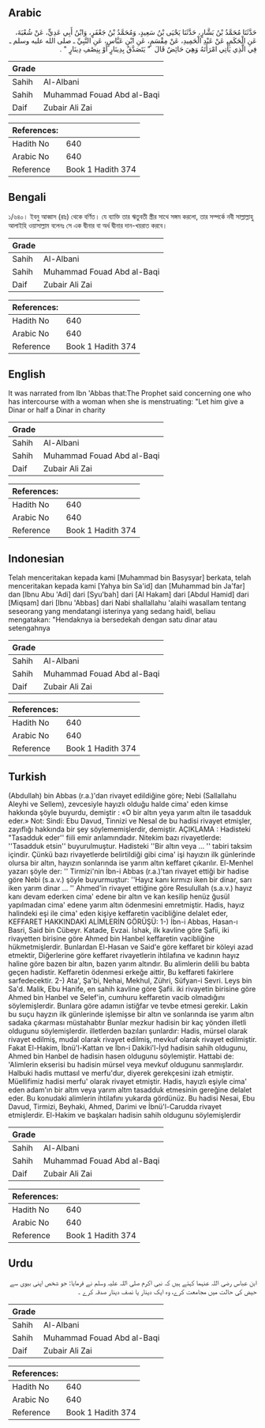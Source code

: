 ## Arabic


<div dir="rtl" lang="ar" style={{fontSize:'larger',backgroundColor:'#f8f9fa',padding:20}}>
حَدَّثَنَا مُحَمَّدُ بْنُ بَشَّارٍ، حَدَّثَنَا يَحْيَى بْنُ سَعِيدٍ، وَمُحَمَّدُ بْنُ جَعْفَرٍ، وَابْنُ أَبِي عَدِيٍّ، عَنْ شُعْبَةَ، عَنِ الْحَكَمِ، عَنْ عَبْدِ الْحَمِيدِ، عَنْ مِقْسَمٍ، عَنِ ابْنِ عَبَّاسٍ، عَنِ النَّبِيِّ ـ صلى الله عليه وسلم ـ فِي الَّذِي يَأْتِي امْرَأَتَهُ وَهِيَ حَائِضٌ قَالَ ‏ "‏ يَتَصَدَّقُ بِدِينَارٍ أَوْ بِنِصْفِ دِينَارٍ ‏"‏ ‏.‏
</div>
<div style={{backgroundColor:'#f8f9fa',padding:20, marginBottom: 10}}><table> <thead> <tr> <th>Grade</th> <th></th> </tr> </thead> <tbody> <tr><td>Sahih</td><td>Al-Albani</td></tr><tr><td>Sahih</td><td>Muhammad Fouad Abd al-Baqi</td></tr><tr><td>Daif</td><td>Zubair Ali Zai</td></tr></tbody></table><table> <thead> <tr> <th>References:</th> <th></th> </tr> </thead> <tbody><tr><td>Hadith No</td><td>640</td></tr><tr><td>Arabic No</td><td>640</td></tr><tr><td>Reference</td><td>Book 1 Hadith 374</td></tr></tbody></table></div>

## Bengali


<div dir="ltr" lang="bn" style={{fontSize:'larger',backgroundColor:'#f8f9fa',padding:20}}>
১/৬৪০। ইবনু আব্বাস (রাঃ) থেকে বর্ণিত। যে ব্যাক্তি তার ঋতুবতী স্ত্রীর সাথে সঙ্গম করলো, তার সম্পর্কে নবী সাল্লাল্লাহু আলাইহি ওয়াসাল্লাম বলেনঃ সে এক দ্বীনার বা অর্ধ দ্বীনার দান-খয়রাত করবে।
</div>
<div style={{backgroundColor:'#f8f9fa',padding:20, marginBottom: 10}}><table> <thead> <tr> <th>Grade</th> <th></th> </tr> </thead> <tbody> <tr><td>Sahih</td><td>Al-Albani</td></tr><tr><td>Sahih</td><td>Muhammad Fouad Abd al-Baqi</td></tr><tr><td>Daif</td><td>Zubair Ali Zai</td></tr></tbody></table><table> <thead> <tr> <th>References:</th> <th></th> </tr> </thead> <tbody><tr><td>Hadith No</td><td>640</td></tr><tr><td>Arabic No</td><td>640</td></tr><tr><td>Reference</td><td>Book 1 Hadith 374</td></tr></tbody></table></div>

## English


<div dir="ltr" lang="en" style={{fontSize:'larger',backgroundColor:'#f8f9fa',padding:20}}>
It was narrated from Ibn 'Abbas that:The Prophet said concerning one who has intercourse with a woman when she is menstruating: "Let him give a Dinar or half a Dinar in charity
</div>
<div style={{backgroundColor:'#f8f9fa',padding:20, marginBottom: 10}}><table> <thead> <tr> <th>Grade</th> <th></th> </tr> </thead> <tbody> <tr><td>Sahih</td><td>Al-Albani</td></tr><tr><td>Sahih</td><td>Muhammad Fouad Abd al-Baqi</td></tr><tr><td>Daif</td><td>Zubair Ali Zai</td></tr></tbody></table><table> <thead> <tr> <th>References:</th> <th></th> </tr> </thead> <tbody><tr><td>Hadith No</td><td>640</td></tr><tr><td>Arabic No</td><td>640</td></tr><tr><td>Reference</td><td>Book 1 Hadith 374</td></tr></tbody></table></div>

## Indonesian


<div dir="ltr" lang="id" style={{fontSize:'larger',backgroundColor:'#f8f9fa',padding:20}}>
Telah menceritakan kepada kami [Muhammad bin Basysyar] berkata, telah menceritakan kepada kami [Yahya bin Sa'id] dan [Muhammad bin Ja'far] dan [Ibnu Abu 'Adi] dari [Syu'bah] dari [Al Hakam] dari [Abdul Hamid] dari [Miqsam] dari [Ibnu 'Abbas] dari Nabi shallallahu 'alaihi wasallam tentang seseorang yang mendatangi isterinya yang sedang haidl, beliau mengatakan: "Hendaknya ia bersedekah dengan satu dinar atau setengahnya
</div>
<div style={{backgroundColor:'#f8f9fa',padding:20, marginBottom: 10}}><table> <thead> <tr> <th>Grade</th> <th></th> </tr> </thead> <tbody> <tr><td>Sahih</td><td>Al-Albani</td></tr><tr><td>Sahih</td><td>Muhammad Fouad Abd al-Baqi</td></tr><tr><td>Daif</td><td>Zubair Ali Zai</td></tr></tbody></table><table> <thead> <tr> <th>References:</th> <th></th> </tr> </thead> <tbody><tr><td>Hadith No</td><td>640</td></tr><tr><td>Arabic No</td><td>640</td></tr><tr><td>Reference</td><td>Book 1 Hadith 374</td></tr></tbody></table></div>

## Turkish


<div dir="ltr" lang="tr" style={{fontSize:'larger',backgroundColor:'#f8f9fa',padding:20}}>
(Abdullah) bin Abbas (r.a.)'dan rivayet edildiğine göre; Nebi (Sallallahu Aleyhi ve Sellem), zevcesiyle hayızlı olduğu halde cima' eden kimse hakkında şöyle buyurdu, demiştir : «O bir altın yeya yarım altın ile tasadduk eder.» Not: Sindi: Ebu Davud, Tinnizi ve Nesal de bu hadisi rivayet etmişler, zayıflığı hakkında bir şey söylememişlerdir, demiştir. AÇIKLAMA : Hadisteki "Tasadduk eder'' fiili emir anlamındadır. Nitekim bazı rivayetlerde: ''Tasadduk etsin'' buyurulmuştur. Hadisteki ''Bir altın veya ... '' tabiri taksim içindir. Çünkü bazı rivayetlerde belirtildiği gibi cima' işi hayızın ilk günlerinde olursa bir altın, hayızın sonlarında ise yarım altın keffaret çıkarılır. El-Menhel yazarı şöyle der: '' Tirmizi'nin İbn-i Abbas (r.a.)'tan rivayet ettiği bir hadise göre Nebi (s.a.v.) şöyle buyurmuştur: ''Hayız kanı kırmızı iken bir dinar, sarı iken yarım dinar ... '' Ahmed'in rivayet ettiğine göre Resulullah (s.a.v.) hayız kanı devam ederken cima' edene bir altın ve kan kesilip henüz ğusül yapılmadan cima' edene yarım altın ödenmesini emretmiştir. Hadis, hayız halindeki eşi ile cima' eden kişiye keffaretin vacibliğine delalet eder, KEFFARET HAKKINDAKİ ALİMLERİN GÖRÜŞÜ: 1-) İbn-i Abbas, Hasan-ı Basri, Said bin Cübeyr. Katade, Evzai. İshak, ilk kavline göre Şafii, iki rivayetten birisine göre Ahmed bin Hanbel keffaretin vacibliğine hükmetmişlerdir. Bunlardan El-Hasan ve Said'e göre keffaret bir köleyi azad etmektir, Diğerlerine göre keffaret rivayetlerin ihtilafına ve kadının hayız haline göre bazen bir altın, bazen yarım altındır. Bu alimlerin delili bu babta geçen hadistir. Keffaretin ödenmesi erkeğe aittir, Bu keffareti fakirlere sarfedecektir. 2-) Ata', Şa'bi, Nehai, Mekhul, Zühri, Süfyan-i Sevri. Leys bin Sa'd. Malik, Ebu Hanife, en sahih kavline göre Şafii. iki rivayetin birisine göre Ahmed bin Hanbel ve Selef'in, cumhuru keffaretin vacib olmadığını söylemişlerdir. Bunlara göre adamın istiğfar ve tevbe etmesi gerekir. Lakin bu suçu hayzın ilk günlerinde işlemişse bir altın ve sonlarında ise yarım altın sadaka çıkarması müstahabtır Bunlar mezkur hadisin bir kaç yönden illetli oldugunu söylemişlerdir. illetlerden bazıları şunlardır: Hadis, mürsel olarak rivayet edilmiş, mudal olarak rivayet edilmiş, mevkuf olarak rivayet edilmiştir. Fakat El-Hakim, İbnü'l-Kattan ve İbn-i Dakiki'l-İyd hadisin sahih oldugunu, Ahmed bin Hanbel de hadisin hasen oldugunu söylemiştir. Hattabi de: 'Alimlerin ekserisi bu hadisin mürsel veya mevkuf oldugunu sanmışlardır. Halbuki hadis muttasıl ve merfu'dur, diyerek gerekçesini izah etmiştir. Müellifimiz hadisi merfu' olarak rivayet etmiştir. Hadis, hayızlı eşiyle cima' eden adam'ın bir altm veya yarım altm tasadduk etmesinin gereğine delalet eder. Bu konudaki alimlerin ihtilafını yukarda gördünüz. Bu hadisi Nesai, Ebu Davud, Tirmizi, Beyhaki, Ahmed, Darimi ve İbnü'l-Carudda rivayet etmişlerdir. El-Hakim ve başkaları hadisin sahih oldugunu söylemişlerdir
</div>
<div style={{backgroundColor:'#f8f9fa',padding:20, marginBottom: 10}}><table> <thead> <tr> <th>Grade</th> <th></th> </tr> </thead> <tbody> <tr><td>Sahih</td><td>Al-Albani</td></tr><tr><td>Sahih</td><td>Muhammad Fouad Abd al-Baqi</td></tr><tr><td>Daif</td><td>Zubair Ali Zai</td></tr></tbody></table><table> <thead> <tr> <th>References:</th> <th></th> </tr> </thead> <tbody><tr><td>Hadith No</td><td>640</td></tr><tr><td>Arabic No</td><td>640</td></tr><tr><td>Reference</td><td>Book 1 Hadith 374</td></tr></tbody></table></div>

## Urdu


<div dir="rtl" lang="ur" style={{fontSize:'larger',backgroundColor:'#f8f9fa',padding:20}}>
ابن عباس رضی اللہ عنہما کہتے ہیں کہ نبی اکرم صلی اللہ علیہ وسلم نے فرمایا: جو شخص اپنی بیوی سے حیض کی حالت میں مجامعت کرے، وہ ایک دینار یا نصف دینار صدقہ کرے ۔
</div>
<div style={{backgroundColor:'#f8f9fa',padding:20, marginBottom: 10}}><table> <thead> <tr> <th>Grade</th> <th></th> </tr> </thead> <tbody> <tr><td>Sahih</td><td>Al-Albani</td></tr><tr><td>Sahih</td><td>Muhammad Fouad Abd al-Baqi</td></tr><tr><td>Daif</td><td>Zubair Ali Zai</td></tr></tbody></table><table> <thead> <tr> <th>References:</th> <th></th> </tr> </thead> <tbody><tr><td>Hadith No</td><td>640</td></tr><tr><td>Arabic No</td><td>640</td></tr><tr><td>Reference</td><td>Book 1 Hadith 374</td></tr></tbody></table></div>